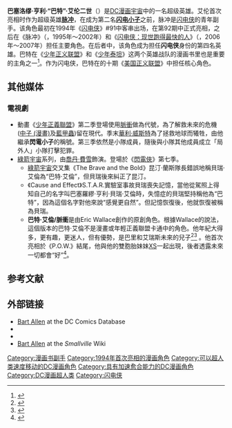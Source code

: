 {{Infobox comics character <!--Wikipedia:WikiProject Comics-->
| image          = 
| converted      = y
| caption        = 
| full_name      = 巴塞洛缪·亨利·“巴特”·艾伦二世<br />巴·托（[[新52|新52]]时代）
| publisher      = [[DC漫画|DC漫画]]
| debut          = '''作为脉冲'''<br />《[[闪电侠|闪电侠]]》#92（1994年7月）<br>'''作为闪电小子：'''<br />《[[少年悍將|少年悍將]]》第三卷#4（2003年12月）<br>'''作为闪电侠：'''<br />《[[闪电侠：现世跑得最快的人|闪电侠：现世跑得最快的人]]》#1（2006年5月）
| creators       = [[马克·韦德|马克·韦德]]<br />[[麦克·维林格|麦克·维林格]]
| species        = <!-- optional -->
| homeworld      = <!-- optional -->
|partners      =[[闪电侠_(巴里·艾伦)|貝瑞·艾伦]]<br />[[華利·威斯特|華利·威斯特]]<br />[[杰·加里克|杰·加里克]]
| alliances      = [[少年正义联盟|少年正义联盟]]<br />[[少年悍將|少年悍將]]<br />[[正义联盟|正义联盟]]
| aliases        = [[脉冲_(DC漫画)|脉冲]]、[[闪电小子|闪电小子]]、[[闪电侠|闪电侠]]
| powers         = 通过遗传获得[[神速力|神速力]]
*超人类速度、体力和耐力
*过目不忘
*速度力量克隆
*分子控制
*时间与维度旅行并阻止时间断裂
*可以通过奔跑产生旋风
*并且可以控制整个速度力量
| cat            = 超级
| subcat         = DC漫画
| hero           = y
| sortkey        = Allen, Bart
}}

'''巴塞洛缪·亨利·“巴特”·艾伦二世'''（{{lang-en|Bartholomew Henry "Bart" Allen II}}）是[[DC漫画|DC漫画]][[DC宇宙|宇宙]]中的一名超级英雄。艾伦首次亮相时作为超级英雄'''[[脉冲_(DC漫画)|脉冲]]'''，在成为第二名'''[[闪电小子|闪电小子]]'''之前，脉冲是[[闪电侠|闪电侠]]的青年副手。该角色最初在1994年《[[闪电侠_(漫画书)|闪电侠]]》#91中客串出场，在第92期中正式亮相，之后在《脉冲》（{{lang-en|''Impulse''}}，1995年～2002年）和《[[闪电侠：现世跑得最快的人|闪电侠：现世跑得最快的人]]》（{{lang-en|''The Flash: The Fastest Man Alive''}}，2006年～2007年）担任主要角色。在后者中，该角色成为担任'''闪电侠'''身份的第四名英雄。巴特在《[[少年正义联盟|少年正义联盟]]》和《[[少年泰坦|少年泰坦]]》这两个英雄战队的漫画书里也是重要的主角之一<ref name="dc-ency">{{Cite book | last = Jimenez | first = Phil | author-link = Phil Jimenez | contribution = The Flash | editor-last = Dougall | editor-first = Alastair | title = The DC Comics Encyclopedia | url = https://archive.org/details/dccomicsencyclop0000unse | pages = [https://archive.org/details/dccomicsencyclop0000unse/page/124 124]–127 | publisher = [[Dorling_Kindersley|Dorling Kindersley]] | place = New York | year = 2008 | isbn = 0-7566-4119-5 | oclc = 213309017 }}</ref>。作为闪电侠，巴特在的十期《[[正义联盟|美国正义联盟]]》中担任核心角色。


==其他媒体==
===電視劇===
*動畫《[[少年正義聯盟_(動畫)|少年正義聯盟]]》第二季登場使用[[脈衝_(DC漫畫)|脈衝]]做為代號，為了解救未來的危機([[中子_(漫畫)|中子 (漫畫)]]及[[藍甲蟲|藍甲蟲]])留在現代。季末[[華利·威斯特|華利·威斯特]]為了拯救地球而犧牲，由他繼承'''閃電小子'''的稱號。第三季依然是小隊成員，隨後與小隊其他成員成立「局外人」小隊打擊犯罪。
*[[綠箭宇宙|綠箭宇宙]]系列，由[[喬丹·費雪|喬丹·費雪]]飾演。登場於《[[閃電俠_(2014年電視劇)|閃電俠]]》第七季。
**[[綠箭宇宙|綠箭宇宙]]交叉集《The Brave and the Bold》昆汀·蘭斯隊長錯誤地稱貝瑞·艾倫為“巴特·艾倫”，但貝瑞後來糾正了昆汀。
**《Cause and Effect》S.T.A.R.實驗室事故貝瑞喪失記憶，當他從駕照上得知自己的名字叫巴塞羅繆·亨利·貝瑞·艾倫時，失憶症的貝瑞堅持稱他為“巴特”，因為這個名字對他來說“感覺更自然”。但記憶恢復後，他就恢復被稱為貝瑞。
** '''巴特·艾倫/脈衝'''是由Eric Wallace創作的原創角色。根據Wallace的說法，這個版本的巴特·艾倫不是漫畫或年輕正義聯盟卡通中的角色。他年紀大得多，更有趣，更迷人，但有優勢，是巴里和艾瑞斯未來的兒子<ref>{{Cite web|url=https://www.insider.com/the-flash-showrunner-jordan-fisher-barry-iris-son-impulse-interview-2021-5|title= "The Flash's Showrunner says Jordan Fisher was the only actor he wanted to play Impulse: 'Just wait til you see what he's going to do'|website=Insider|access-date=2021-05-04}}</ref><ref>{{Cite web|last=Mitovich|first=Matt Webb|date=March 30, 2021|title=The Flash to Introduce Bart Allen, With a Parental Twist — Get Details on Jordan Fisher's Impulsive Speedster|url=https://tvline.com/2021/03/30/the-flash-bart-allen-impulse-cast-jordan-fisher/|url-status=no|access-date=March 30, 2021|website=TV Line|language=|archive-date=2021-03-30|archive-url=https://web.archive.org/web/20210330171058/https://tvline.com/2021/03/30/the-flash-bart-allen-impulse-cast-jordan-fisher/}}</ref> 。他首次亮相於《P.O.W.》結尾，他與他的雙胞胎妹妹[[XS|XS]]一起出現，後者透露未來一切都會“好”<ref>{{cite web|url=https://comicbook.com/dc/news/the-flash-recap-p-o-w-the-cw-spoilers-season-7/|title=The Flash Recap: Here's Everything You Missed in "P.O.W."|website=Comibook.com|last=Drum|first=Nicole|date=July 6, 2021|accessdate=July 8, 2021|archive-date=2021-07-11|archive-url=https://web.archive.org/web/20210711193617/https://comicbook.com/dc/news/the-flash-recap-p-o-w-the-cw-spoilers-season-7/|dead-url=no}}</ref>。

==参考文献==
{{Reflist|2}}

==外部链接==
*[http://dc.wikia.com/wiki/Bartholomew_Allen_II_(New_Earth) Bart Allen] {{Wayback|url=http://dc.wikia.com/wiki/Bartholomew_Allen_II_(New_Earth) |date=20181215122058 }} at the DC Comics Database
*{{Dmoz|Arts/Comics/Titles/F/Flash/Impulse|Impulse}}
*{{IMDb character|0050017}}
*[http://smallville.wikia.com/wiki/Bart_Allen Bart Allen] {{Wayback|url=http://smallville.wikia.com/wiki/Bart_Allen |date=20181215121742 }} at the ''Smallville'' Wiki

{{Flash}}

{{DEFAULTSORT:Allen, Bart}}
[[Category:漫画书副手|Category:漫画书副手]]
[[Category:1994年首次亮相的漫画角色|Category:1994年首次亮相的漫画角色]]
[[Category:可以超人类速度移动的DC漫画角色|Category:可以超人类速度移动的DC漫画角色]]
[[Category:具有加速愈合能力的DC漫画角色|Category:具有加速愈合能力的DC漫画角色]]
[[Category:DC漫画超人类|Category:DC漫画超人类]]
[[Category:闪电侠|Category:闪电侠]]